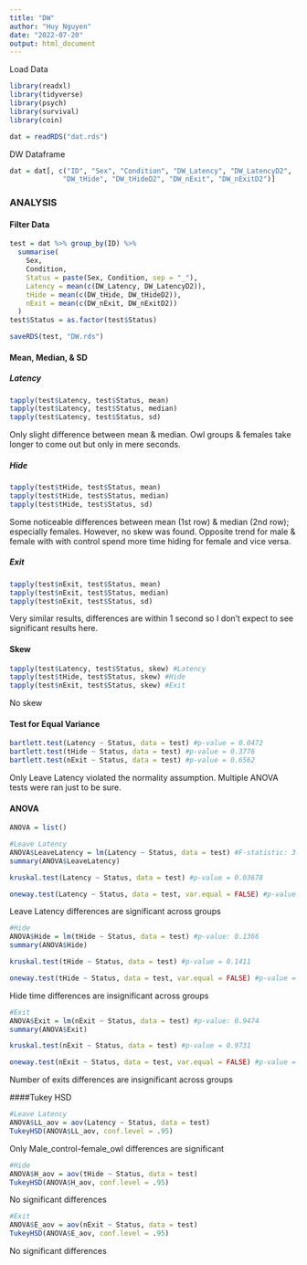 ---
title: "DW"
author: "Huy Nguyen"
date: "2022-07-20"
output: html_document
---

Load Data
```{r}
library(readxl)
library(tidyverse)
library(psych)
library(survival)
library(coin)

dat = readRDS("dat.rds")
```

DW Dataframe
```{r}
dat = dat[, c("ID", "Sex", "Condition", "DW_Latency", "DW_LatencyD2", 
             "DW_tHide", "DW_tHideD2", "DW_nExit", "DW_nExitD2")]
```

### **ANALYSIS**
#### Filter Data
```{r} 
test = dat %>% group_by(ID) %>%
  summarise(
    Sex, 
    Condition, 
    Status = paste(Sex, Condition, sep = "_"),
    Latency = mean(c(DW_Latency, DW_LatencyD2)),
    tHide = mean(c(DW_tHide, DW_tHideD2)),
    nExit = mean(c(DW_nExit, DW_nExitD2))
  ) 
test$Status = as.factor(test$Status)

saveRDS(test, "DW.rds")
```

#### Mean, Median, & SD
##### Latency 
```{r}
tapply(test$Latency, test$Status, mean)
tapply(test$Latency, test$Status, median)
tapply(test$Latency, test$Status, sd)
```
Only slight difference between mean & median. Owl groups & females take longer to come out but only in mere seconds. 

##### Hide
```{r}
tapply(test$tHide, test$Status, mean)
tapply(test$tHide, test$Status, median)
tapply(test$tHide, test$Status, sd)
```
Some noticeable differences between mean (1st row) & median (2nd row); especially females. However, no skew was found. Opposite trend for male & female with with control spend more time hiding for female and vice versa. 

##### Exit
```{r}
tapply(test$nExit, test$Status, mean)
tapply(test$nExit, test$Status, median)
tapply(test$nExit, test$Status, sd)
```
Very similar results, differences are within 1 second so I don't expect to see significant results here. 

#### Skew
```{r}
tapply(test$Latency, test$Status, skew) #Latency
tapply(test$tHide, test$Status, skew) #Hide
tapply(test$nExit, test$Status, skew) #Exit
```
No skew

#### Test for Equal Variance
```{r}
bartlett.test(Latency ~ Status, data = test) #p-value = 0.0472
bartlett.test(tHide ~ Status, data = test) #p-value = 0.3776
bartlett.test(nExit ~ Status, data = test) #p-value = 0.6562
```
Only Leave Latency violated the normality assumption. Multiple ANOVA tests were ran just to be sure. 

#### ANOVA
```{r}
ANOVA = list()
```

```{r}
#Leave Latency
ANOVA$LeaveLatency = lm(Latency ~ Status, data = test) #F-statistic: 3.177 on 3 and 15 DF,  p-value: 0.05487
summary(ANOVA$LeaveLatency)

kruskal.test(Latency ~ Status, data = test) #p-value = 0.03678

oneway.test(Latency ~ Status, data = test, var.equal = FALSE) #p-value =0.0275
```
Leave Latency differences are significant across groups

```{r}
#Hide
ANOVA$Hide = lm(tHide ~ Status, data = test) #p-value: 0.1366
summary(ANOVA$Hide)

kruskal.test(tHide ~ Status, data = test) #p-value = 0.1411

oneway.test(tHide ~ Status, data = test, var.equal = FALSE) #p-value = 0.1195
```
Hide time differences are insignificant across groups 

```{r}
#Exit
ANOVA$Exit = lm(nExit ~ Status, data = test) #p-value: 0.9474
summary(ANOVA$Exit)

kruskal.test(nExit ~ Status, data = test) #p-value = 0.9731

oneway.test(nExit ~ Status, data = test, var.equal = FALSE) #p-value = 0.9049
```
Number of exits differences are insignificant across groups 

####Tukey HSD
```{r}
#Leave Latency
ANOVA$LL_aov = aov(Latency ~ Status, data = test)
TukeyHSD(ANOVA$LL_aov, conf.level = .95)
```
Only Male_control-female_owl differences are significant

```{r}
#Hide
ANOVA$H_aov = aov(tHide ~ Status, data = test)
TukeyHSD(ANOVA$H_aov, conf.level = .95)
```
No significant differences

```{r}
#Exit
ANOVA$E_aov = aov(nExit ~ Status, data = test)
TukeyHSD(ANOVA$E_aov, conf.level = .95)
```
No significant differences
